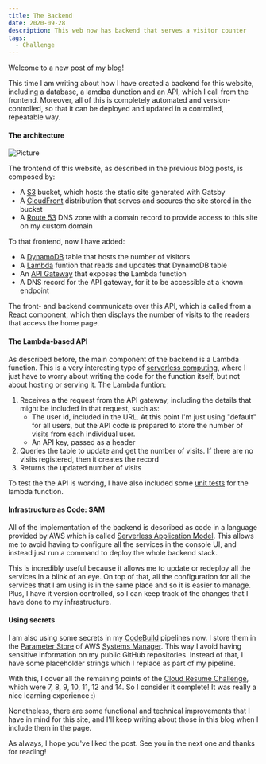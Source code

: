```yaml
---
title: The Backend
date: 2020-09-28
description: This web now has backend that serves a visitor counter
tags:
  - Challenge
---
```


Welcome to a new post of my blog!

This time I am writing about how I have created a backend for this website, including a database, a lamdba dunction and an API, which I call from the frontend.
Moreover, all of this is completely automated and version-controlled, so that it can be deployed and updated in a controlled, repeatable way.

#### The architecture

![Picture](./arch.png)

The frontend of this website, as described in the previous blog posts, is composed by:
- A [S3](https://aws.amazon.com/s3/) bucket, which hosts the static site generated with Gatsby
- A [CloudFront](https://aws.amazon.com/cloudfront/) distribution that serves and secures the site stored in the bucket
- A [Route 53](https://aws.amazon.com/route53/) DNS zone with a domain record to provide access to this site on my custom domain

To that frontend, now I have added:
- A [DynamoDB](https://aws.amazon.com/dynamodb/) table that hosts the number of visitors
- A [Lambda](https://aws.amazon.com/lambda/) funtion that reads and updates that DynamoDB table
- An [API Gateway](https://aws.amazon.com/api-gateway/) that exposes the Lambda function
- A DNS record for the API gateway, for it to be accessible at a known endpoint

The front- and backend communicate over this API, which is called from a [React](https://reactjs.org/) component, which then displays the number of visits to the readers that access the home page.

#### The Lambda-based API

As described before, the main component of the backend is a Lambda function. This is a very interesting type of [serverless computing](https://en.wikipedia.org/wiki/Serverless_computing), where I just have to worry about writing the code for the function itself, but not about hosting or serving it. The Lambda funtion:
1. Receives a the request from the API gateway, including the details that might be included in that request, such as:
    - The user id, included in the URL. At this point I'm just using "default" for all users, but the API code is prepared to store the number of visits from each individual user.
    - An API key, passed as a header
1. Queries the table to update and get the number of visits. If there are no visits registered, then it creates the record
1. Returns the updated number of visits

To test the the API is working, I have also included some [unit tests](https://en.wikipedia.org/wiki/Unit_testing) for the lambda function.

#### Infrastructure as Code: SAM

All of the implementation of the backend is described as code in a language provided by AWS which is called [Serverless Application Model](https://aws.amazon.com/serverless/sam/).
This allows me to avoid having to configure all the services in the console UI, and instead just run a command to deploy the whole backend stack.

This is incredibly useful because it allows me to update or redeploy all the services in a blink of an eye. On top of that, all the configuration for all the services that I am using is in the same place and so it is easier to manage. Plus, I have it version controlled, so I can keep track of the changes that I have done to my infrastructure.

#### Using secrets

I am also using some secrets in my [CodeBuild](https://aws.amazon.com/codebuild/) pipelines now. I store them in the [Parameter Store](https://docs.aws.amazon.com/systems-manager/latest/userguide/systems-manager-parameter-store.html) of AWS [Systems Manager](https://aws.amazon.com/systems-manager/). This way I avoid having sensitive information on my public GitHub repositories. Instead of that, I have some placeholder strings which I replace as part of my pipeline.


With this, I cover all the remaining points of the [Cloud Resume Challenge](https://cloudresumechallenge.dev/instructions/), which were 7, 8, 9, 10, 11, 12 and 14. So I consider it complete! It was really a nice learning experience :)

Nonetheless, there are some functional and technical improvements that I have in mind for this site, and I'll keep writing about those in this blog when I include them in the page. 

As always, I hope you've liked the post. See you in the next one and thanks for reading!
